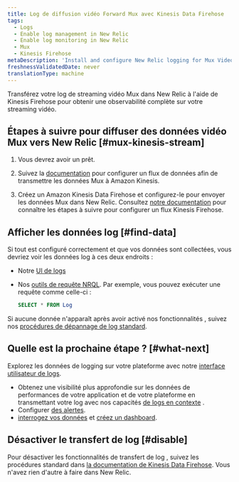 ```yaml
---
title: Log de diffusion vidéo Forward Mux avec Kinesis Data Firehose
tags:
  - Logs
  - Enable log management in New Relic
  - Enable log monitoring in New Relic
  - Mux
  - Kinesis Firehose
metaDescription: 'Install and configure New Relic logging for Mux Video Streaming via Amazon Kinesis Data Firehose, so you can use our enhanced log management capabilities.'
freshnessValidatedDate: never
translationType: machine
---
```


Transférez votre log de streaming vidéo Mux dans New Relic à l&apos;aide de Kinesis Firehose pour obtenir une observabilité complète sur votre streaming vidéo.

## Étapes à suivre pour diffuser des données vidéo Mux vers New Relic [#mux-kinesis-stream]

1. Vous devrez avoir un <InlinePopover type="licenseKey" />prêt.

2. Suivez la [documentation](https://docs.mux.com/guides/system/export-amazon-kinesis-data-streams) pour configurer un flux de données afin de transmettre les données Mux à Amazon Kinesis.

3. Créez un Amazon Kinesis Data Firehose et configurez-le pour envoyer les données Mux dans New Relic. Consultez [notre documentation](/docs/logs/forward-logs/stream-logs-using-kinesis-data-firehose/) pour connaître les étapes à suivre pour configurer un flux Kinesis Firehose.

## Afficher les données log [#find-data]

Si tout est configuré correctement et que vos données sont collectées, vous devriez voir les données log à ces deux endroits :

* Notre [UI de logs](https://one.newrelic.com/launcher/logger.log-launcher)

* Nos [outils de requête NRQL](/docs/chart-builder/use-chart-builder/choose-data/use-advanced-nrql-mode-specify-data). Par exemple, vous pouvez exécuter une requête comme celle-ci :

  ```sql
  SELECT * FROM Log
  ```

Si aucune donnée n&apos;apparaît après avoir activé nos fonctionnalités <InlinePopover type="logs" />, suivez nos [procédures de dépannage de log standard](/docs/logs/log-management/troubleshooting/no-log-data-appears-ui/).

## Quelle est la prochaine étape ? [#what-next]

Explorez les données de logging sur votre plateforme avec notre [interface utilisateur de logs](/docs/logs/log-management/ui-data/use-logs-ui/).

* Obtenez une visibilité plus approfondie sur les données de performances de votre application et de votre plateforme en transmettant votre log avec nos capacités [de logs en contexte](/docs/logs/enable-log-management-new-relic/configure-logs-context/configure-logs-context-apm-agents/) .
* Configurer [des alertes](/docs/alerts-applied-intelligence/new-relic-alerts/alert-conditions/create-alert-conditions/).
* [interrogez vos données](/docs/query-your-data/explore-query-data/get-started/introduction-querying-new-relic-data/) et [créez un dashboard](/docs/query-your-data/explore-query-data/dashboards/introduction-dashboards/).

## Désactiver le transfert de log [#disable]

Pour désactiver les fonctionnalités de transfert de log , suivez les procédures standard dans [la documentation de Kinesis Data Firehose](https://docs.aws.amazon.com/firehose/latest/dev/basic-create.html). Vous n&apos;avez rien d&apos;autre à faire dans New Relic.